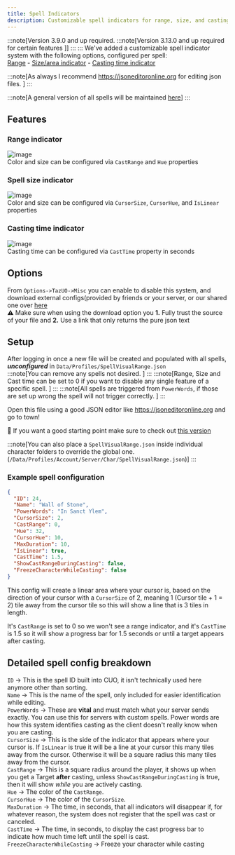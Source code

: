 ```yaml
---
title: Spell Indicators
description: Customizable spell indicators for range, size, and casting time in TazUO.
---
```




:::note[Version 3.9.0 and up required.  :::note[Version 3.13.0 and up required for certain features  ]]
:::
:::
We've added a customizable spell indicator system with the following options, configured per spell:  
[Range](#Range-indicator) - [Size/area indicator](#Spell-size-indicator) - [Casting time indicator](#Casting-time-indicator)

:::note[As always I recommend https://jsoneditoronline.org for editing json files.  ]
:::

:::note[A general version of all spells will be maintained [here](https://gist.github.com/bittiez/c70ddcb58fc59f74a0c4d2c5b4fc6478)]
:::

## Features
### Range indicator
![image](https://github.com/user-attachments/assets/1ab8ef9d-a612-4911-a1f8-548d15522187)  
Color and size can be configured via `CastRange` and `Hue` properties  

### Spell size indicator
![image](https://github.com/user-attachments/assets/638f558b-29ac-4a0b-b332-82d4bf7f67d3)  
Color and size can be configured via `CursorSize`, `CursorHue`, and `IsLinear` properties  

### Casting time indicator  
![image](https://github.com/user-attachments/assets/c4b69ccb-cf34-4f17-93ce-50abf4eaff57)  
Casting time can be configured via `CastTime` property in seconds

## Options
From `Options->TazUO->Misc` you can enable to disable this system, and download external configs(provided by friends or your server, or our shared one over [here](https://gist.github.com/bittiez/c70ddcb58fc59f74a0c4d2c5b4fc6478/raw/5b10d928c53d0cc02c61b639896ef69a9ef376d0/SpellVisualRange.json)  
⚠️ Make sure when using the download option you **1.** Fully trust the source of your file and **2.** Use a link that only returns the pure json text

## Setup
After logging in once a new file will be created and populated with all spells, _**unconfigured**_ in `Data/Profiles/SpellVisualRange.json`  
:::note[You can remove any spells not desired.  ]
:::
:::note[Range, Size and Cast time can be set to 0 if you want to disable any single feature of a specific spell.  ]
:::
:::note[All spells are triggered from `PowerWords`, if those are set up wrong the spell will not trigger correctly.  ]
:::

Open this file using a good JSON editor like https://jsoneditoronline.org and go to town!

💯 If you want a good starting point make sure to check out [this version](https://gist.github.com/bittiez/c70ddcb58fc59f74a0c4d2c5b4fc6478)

:::note[You can also place a `SpellVisualRange.json` inside individual character folders to override the global one. (`/Data/Profiles/Account/Server/Char/SpellVisualRange.json`)]
:::

### Example spell configuration
```json
{
  "ID": 24,
  "Name": "Wall of Stone",
  "PowerWords": "In Sanct Ylem",
  "CursorSize": 2,
  "CastRange": 0,
  "Hue": 32,
  "CursorHue": 10,
  "MaxDuration": 10,
  "IsLinear": true,
  "CastTime": 1.5,
  "ShowCastRangeDuringCasting": false,
  "FreezeCharacterWhileCasting": false
}
```
This config will create a linear area where your cursor is, based on the direction of your cursor with a `CursorSize` of 2, meaning 1 (Cursor tile + 1 = 2) tile away from the cursor tile so this will show a line that is 3 tiles in length.  

It's `CastRange` is set to 0 so we won't see a range indicator, and it's `CastTime` is 1.5 so it will show a progress bar for 1.5 seconds or until a target appears after casting.

## Detailed spell config breakdown
`ID` -> This is the spell ID built into CUO, it isn't technically used here anymore other than sorting.  
`Name` -> This is the name of the spell, only included for easier identification while editing.  
`PowerWords` -> These are **vital** and must match what your server sends exactly. You can use this for servers with custom spells. Power words are how this system identifies casting as the client doesn't really know when you are casting.  
`CursorSize` -> This is the side of the indicator that appears where your cursor is. If `IsLinear` is true it will be a line at your cursor this many tiles away from the cursor. Otherwise it will be a square radius this many tiles away from the cursor.  
`CastRange` -> This is a square radius around the player, it shows up when you get a Target **after** casting, unless `ShowCastRangeDuringCasting` is true, then it will show *while* you are actively casting.  
`Hue` -> The color of the `CastRange`.  
`CursorHue` -> The color of the `CursorSize`.  
`MaxDuration` -> The time, in seconds, that all indicators will disappear if, for whatever reason, the system does not register that the spell was cast or canceled.  
`CastTime` -> The time, in seconds, to display the cast progress bar to indicate how much time left until the spell is cast.  
`FreezeCharacterWhileCasting` -> Freeze your character while casting